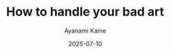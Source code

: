 ---
layout: ../../../layouts/PostLayout.astro
title: "How to handle your bad art"
date: 2025-07-10
author: "Ayanami Kaine"
tags: ["Art", "Sketches"]
published: false
---
